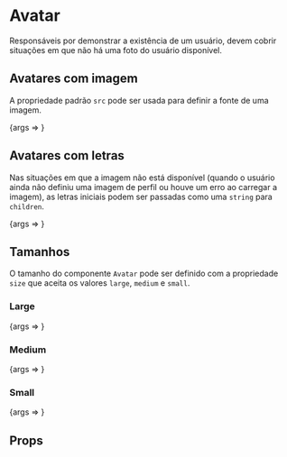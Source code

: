 
<Meta title="Atoms/Avatar" component={Avatar} />

<style>{`
  .flex-container {
    margin: 0 auto;
    display: flex;
    justify-content: center;
    margin: 36px;
  }
`}</style>

# Avatar

<Description>
    Responsáveis por demonstrar a existência de um usuário, devem cobrir situações em que não há uma foto do usuário
    disponível.
</Description>

<div className="flex-container">
    <Avatar
        size="medium"
        src="https://images.unsplash.com/photo-1438761681033-6461ffad8d80?ixlib=rb-0.3.5&q=80&fm=jpg&crop=faces&fit=crop&h=200&w=200&s=046c29138c1335ef8edee7daf521ba50"
    />
</div>

## Avatares com imagem

A propriedade padrão `src` pode ser usada para definir a fonte de uma imagem.

<Canvas>
    <Story name="Avatar with Image" args={{size: 'medium', src: 'https://images.unsplash.com/photo-1438761681033-6461ffad8d80?ixlib=rb-0.3.5&q=80&fm=jpg&crop=faces&fit=crop&h=200&w=200&s=046c29138c1335ef8edee7daf521ba50'}}>
        {args => <Avatar {...args} />}
    </Story>
</Canvas>

## Avatares com letras

Nas situações em que a imagem não está disponível (quando o usuário ainda não definiu uma imagem de perfil ou houve um
erro ao carregar a imagem), as letras iniciais podem ser passadas como uma `string` para `children`.

<Canvas>
    <Story name="Avatar without Image" args={{size: 'medium', children: ['EL']}}>
        {args => <Avatar {...args} />}
    </Story>
</Canvas>

## Tamanhos

O tamanho do componente `Avatar` pode ser definido com a propriedade `size` que aceita os valores `large`, `medium` e
`small`.

### Large

<Canvas>
    <Story name="Avatar (Large)" args={{size: 'large', src: 'https://images.unsplash.com/photo-1438761681033-6461ffad8d80?ixlib=rb-0.3.5&q=80&fm=jpg&crop=faces&fit=crop&h=200&w=200&s=046c29138c1335ef8edee7daf521ba50'}}>
        {args => <Avatar {...args} />}
    </Story>
</Canvas>

### Medium

<Canvas>
    <Story name="Avatar (Medium)" args={{size: 'medium', src: 'https://images.unsplash.com/photo-1438761681033-6461ffad8d80?ixlib=rb-0.3.5&q=80&fm=jpg&crop=faces&fit=crop&h=200&w=200&s=046c29138c1335ef8edee7daf521ba50'}}>
        {args => <Avatar {...args} />}
    </Story>
</Canvas>

### Small

<Canvas>
    <Story name="Avatar (Small)" args={{size: 'small', src: 'https://images.unsplash.com/photo-1438761681033-6461ffad8d80?ixlib=rb-0.3.5&q=80&fm=jpg&crop=faces&fit=crop&h=200&w=200&s=046c29138c1335ef8edee7daf521ba50'}}>
        {args => <Avatar {...args} />}
    </Story>
</Canvas>

## Props

<ArgsTable of={Avatar} />
